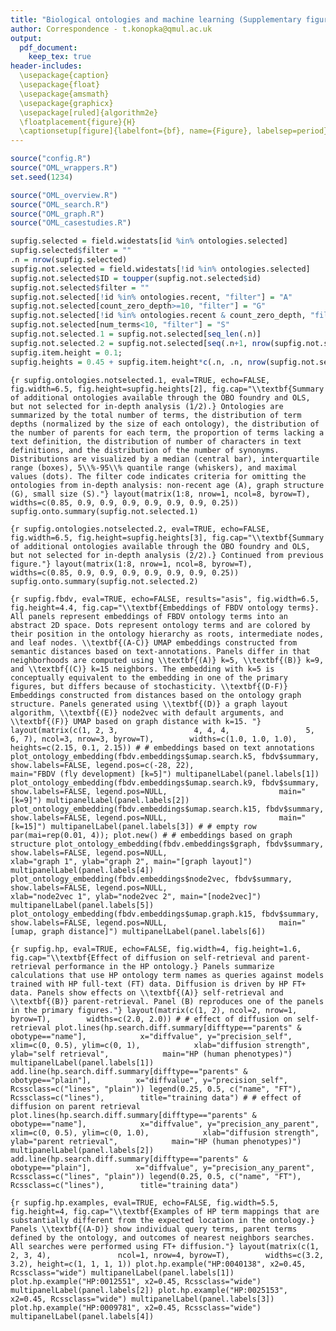 ```yaml
---
title: "Biological ontologies and machine learning (Supplementary figures)"
author: Correspondence - t.konopka@qmul.ac.uk
output:
  pdf_document:
    keep_tex: true
header-includes:
  \usepackage{caption}
  \usepackage{float}
  \usepackage{amsmath}
  \usepackage{graphicx}
  \usepackage[ruled]{algorithm2e}
  \floatplacement{figure}{H}
  \captionsetup[figure]{labelfont={bf}, name={Figure}, labelsep=period}
---
```



```r
source("config.R")
source("OML_wrappers.R")
set.seed(1234)
```

```r
source("OML_overview.R")
source("OML_search.R")
source("OML_graph.R")
source("OML_casestudies.R")
```

\setcounter{table}{0}
\renewcommand{\thetable}{S\arabic{table}}
\setcounter{figure}{0}
\renewcommand{\thefigure}{S\arabic{figure}}

```r
supfig.selected = field.widestats[id %in% ontologies.selected]
supfig.selected$filter = ""
.n = nrow(supfig.selected)
supfig.not.selected = field.widestats[!id %in% ontologies.selected]
supfig.not.selected$ID = toupper(supfig.not.selected$id)
supfig.not.selected$filter = ""
supfig.not.selected[!id %in% ontologies.recent, "filter"] = "A"
supfig.not.selected[count_zero_depth>=10, "filter"] = "G"
supfig.not.selected[!id %in% ontologies.recent & count_zero_depth, "filter"] = "A G"
supfig.not.selected[num_terms<10, "filter"] = "S"
supfig.not.selected.1 = supfig.not.selected[seq_len(.n)]
supfig.not.selected.2 = supfig.not.selected[seq(.n+1, nrow(supfig.not.selected))]
supfig.item.height = 0.1;
supfig.heights = 0.45 + supfig.item.height*c(.n, .n, nrow(supfig.not.selected.2))
```


```{r supfig.ontologies.notselected.1, eval=TRUE, echo=FALSE, fig.width=6.5, fig.height=supfig.heights[2], fig.cap="\\textbf{Summary of additional ontologies available through the OBO foundry and OLS, but not selected for in-depth analysis (1/2).} Ontologies are summarized by the total number of terms, the distribution of term depths (normalized by the size of each ontology), the distribution of the number of parents for each term, the proportion of terms lacking a text definition, the distribution of number of characters in text definitions, and the distribution of the number of synonyms. Distributions are visualized by a median (central bar), interquartile range (boxes), 5\\%-95\\% quantile range (whiskers), and maximal values (dots). The filter code indicates criteria for omitting the ontologies from in-depth analysis: non-recent age (A), graph structure (G), small size (S)."}
layout(matrix(1:8, nrow=1, ncol=8, byrow=T),
	   widths=c(0.85, 0.9, 0.9, 0.9, 0.9, 0.9, 0.9, 0.25))
supfig.onto.summary(supfig.not.selected.1)
```


```{r supfig.ontologies.notselected.2, eval=TRUE, echo=FALSE, fig.width=6.5, fig.height=supfig.heights[3], fig.cap="\\textbf{Summary of additional ontologies available through the OBO foundry and OLS, but not selected for in-depth analysis (2/2).} Continued from previous figure."}
layout(matrix(1:8, nrow=1, ncol=8, byrow=T),
	   widths=c(0.85, 0.9, 0.9, 0.9, 0.9, 0.9, 0.9, 0.25))
supfig.onto.summary(supfig.not.selected.2)
```


```{r supfig.fbdv, eval=TRUE, echo=FALSE, results="asis", fig.width=6.5, fig.height=4.4, fig.cap="\\textbf{Embeddings of FBDV ontology terms}. All panels represent embeddings of FBDV ontology terms into an abstract 2D space. Dots represent ontology terms and are colored by their position in the ontology hierarchy as roots, intermediate nodes, and leaf nodes. \\textbf{(A-C)} UMAP embeddings constructed from semantic distances based on text-annotations. Panels differ in that neighborhoods are computed using \\textbf{(A)} k=5, \\textbf{(B)} k=9, and \\textbf{(C)} k=15 neighbors. The embedding with k=5 is conceptually equivalent to the embedding in one of the primary figures, but differs because of stochasticity. \\textbf{(D-F)} Embeddings constructed from distances based on the ontology graph structure. Panels generated using \\textbf{(D)} a graph layout algorithm, \\textbf{(E)} node2vec with default arguments, and \\textbf{(F)} UMAP based on graph distance with k=15. "}
layout(matrix(c(1, 2, 3,
                4, 4, 4,
                5, 6, 7), ncol=3, nrow=3, byrow=T),
	   widths=c(1.0, 1.0, 1.0), heights=c(2.15, 0.1, 2.15))
#
# embeddings based on text annotations
plot_ontology_embedding(fbdv.embeddings$umap.search.k5, fbdv$summary,
						show.labels=FALSE, legend.pos=c(-28, 22),
						main="FBDV (fly development) [k=5]")
multipanelLabel(panel.labels[1])
plot_ontology_embedding(fbdv.embeddings$umap.search.k9, fbdv$summary,
						show.labels=FALSE, legend.pos=NULL,
						main="[k=9]")
multipanelLabel(panel.labels[2])
plot_ontology_embedding(fbdv.embeddings$umap.search.k15, fbdv$summary,
						show.labels=FALSE, legend.pos=NULL,
						main="[k=15]")
multipanelLabel(panel.labels[3])
#
# empty row
par(mai=rep(0.01, 4)); plot.new()
#
# embeddings based on graph structure
plot_ontology_embedding(fbdv.embeddings$graph, fbdv$summary,
						show.labels=FALSE, legend.pos=NULL,
						xlab="graph 1", ylab="graph 2", main="[graph layout]")
multipanelLabel(panel.labels[4])
plot_ontology_embedding(fbdv.embeddings$node2vec, fbdv$summary,
						show.labels=FALSE, legend.pos=NULL,
						xlab="node2vec 1", ylab="node2vec 2", main="[node2vec]")
multipanelLabel(panel.labels[5])
plot_ontology_embedding(fbdv.embeddings$umap.graph.k15, fbdv$summary,
						show.labels=FALSE, legend.pos=NULL,
						main="[umap, graph distance]")
multipanelLabel(panel.labels[6])
```


```{r supfig.hp, eval=TRUE, echo=FALSE, fig.width=4, fig.height=1.6, fig.cap="\\textbf{Effect of diffusion on self-retrieval and parent-retrieval performance in the HP ontology.} Panels summarize calculations that use HP ontology term names as queries against models trained with HP full-text (FT) data. Diffusion is driven by HP FT+ data. Panels show effects on \\textbf{(A)} self-retrieval and \\textbf{(B)} parent-retrieval. Panel (B) reproduces one of the panels in the primary figures."}
layout(matrix(c(1, 2), ncol=2, nrow=1, byrow=T),
	   widths=c(2.0, 2.0))
#
# effect of diffusion on self-retrieval
plot.lines(hp.search.diff.summary[difftype=="parents" & obotype=="name"],
		   x="diffvalue", y="precision_self",
		   xlim=c(0, 0.5), ylim=c(0, 1),
		   xlab="diffusion strength", ylab="self retrieval",
		   main="HP (human phenotypes)")
multipanelLabel(panel.labels[1])
add.line(hp.search.diff.summary[difftype=="parents" & obotype=="plain"],
		 x="diffvalue", y="precision_self", Rcssclass=c("lines", "plain"))
legend(0.25, 0.5, c("name", "FT"), Rcssclass=c("lines"),
	   title="training data")
#
# effect of diffusion on parent retrieval
plot.lines(hp.search.diff.summary[difftype=="parents" & obotype=="name"],
		   x="diffvalue", y="precision_any_parent",
		   xlim=c(0, 0.5), ylim=c(0, 1.0),
		   xlab="diffusion strength", ylab="parent retrieval",
		   main="HP (human phenotypes)")
multipanelLabel(panel.labels[2])
add.line(hp.search.diff.summary[difftype=="parents" & obotype=="plain"],
		 x="diffvalue", y="precision_any_parent", Rcssclass=c("lines", "plain"))
legend(0.25, 0.5, c("name", "FT"), Rcssclass=c("lines"),
	   title="training data")
```


```{r supfig.hp.examples, eval=TRUE, echo=FALSE, fig.width=5.5, fig.height=4, fig.cap="\\textbf{Examples of HP term mappings that are substantially different from the expected location in the ontology.} Panels \\textbf{(A-D)} show individual query terms, parent terms defined by the ontology, and outcomes of nearest neighbors searches. All searches were performed using FT+ diffusion."}
layout(matrix(c(1, 2, 3, 4),
			  ncol=1, nrow=4, byrow=T),
	   widths=c(3.2, 3.2), height=c(1, 1, 1, 1))
plot.hp.example("HP:0040138", x2=0.45, Rcssclass="wide")
multipanelLabel(panel.labels[1])
plot.hp.example("HP:0012551", x2=0.45, Rcssclass="wide")
multipanelLabel(panel.labels[2])
plot.hp.example("HP:0025153", x2=0.45, Rcssclass="wide")
multipanelLabel(panel.labels[3])
plot.hp.example("HP:0009781", x2=0.45, Rcssclass="wide")
multipanelLabel(panel.labels[4])
```

